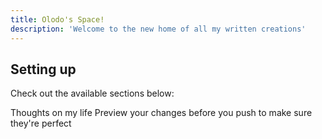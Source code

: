```yaml
---
title: Olodo's Space!
description: 'Welcome to the new home of all my written creations'
---
```


## Setting up

Check out the available sections below:

<CardGroup cols={3}>
  <Card
    title="Edit Your Docs"
    icon="pen-to-square"
    href="/thoughts"
  >
   Thoughts on my life
  </Card>
  <Card
    title="Preview Changes"
    icon="image"
    href="/thoughts"
  >
    Preview your changes before you push to make sure they're perfect
  </Card>
</CardGroup>